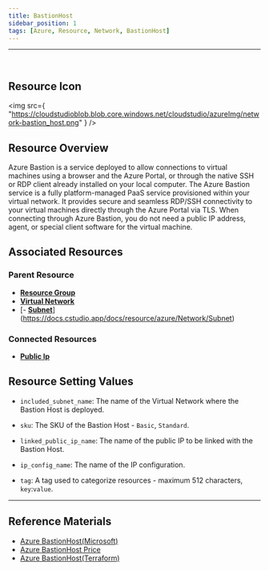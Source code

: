 ```yaml
---
title: BastionHost
sidebar_position: 1
tags: [Azure, Resource, Network, BastionHost]
---
```


<hr />
<br />

## Resource Icon

<img
    src={
        "https://cloudstudioblob.blob.core.windows.net/cloudstudio/azureImg/network-bastion_host.png"
    }
/>

## Resource Overview

Azure Bastion is a service deployed to allow connections to virtual machines using a browser and the Azure Portal, or through the native SSH or RDP client already installed on your local computer. 
The Azure Bastion service is a fully platform-managed PaaS service provisioned within your virtual network. 
It provides secure and seamless RDP/SSH connectivity to your virtual machines directly through the Azure Portal via TLS. 
When connecting through Azure Bastion, you do not need a public IP address, agent, or special client software for the virtual machine.

## Associated Resources

### Parent Resource

-   [**Resource Group**](https://docs.cstudio.app/docs/resource/azure/Base/ResourceGroup)
-   [**Virtual Network**](https://docs.cstudio.app/docs/resource/azure/Network/VirtualNetwork)
-   [- [**Subnet**](https://docs.cstudio.app/docs/resource/azure/Network/Subnet)](https://docs.cstudio.app/docs/resource/azure/Network/Subnet)

### Connected Resources

-   [**Public Ip**](https://docs.cstudio.app/docs/resource/azure/Network/PublicIp)

## Resource Setting Values

-   `included_subnet_name`: The name of the Virtual Network where the Bastion Host is deployed.

-   `sku`: The SKU of the Bastion Host - `Basic`, `Standard`.

-   `linked_public_ip_name`: The name of the public IP to be linked with the Bastion Host.

-   `ip_config_name`: The name of the IP configuration.

-   `tag`: A tag used to categorize resources - maximum 512 characters, `key`:`value`.
---

## Reference Materials

-   [Azure BastionHost(Microsoft)](https://learn.microsoft.com/en-us/azure/bastion/bastion-overview)
-   [Azure BastionHost Price](https://azure.microsoft.com/en-us/pricing/details/azure-bastion/)
-   [Azure BastionHost(Terraform)](https://registry.terraform.io/providers/hashicorp/azurerm/latest/docs/resources/bastion_host)
